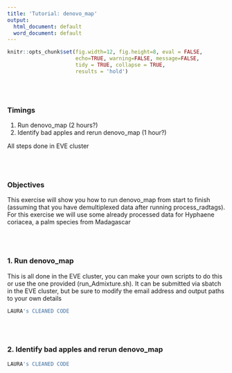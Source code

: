 ```yaml
---
title: 'Tutorial: denovo_map'
output:
  html_document: default
  word_document: default
---
```


```r
knitr::opts_chunk$set(fig.width=12, fig.height=8, eval = FALSE,
                      echo=TRUE, warning=FALSE, message=FALSE,
                      tidy = TRUE, collapse = TRUE,
                      results = 'hold')
```
\
\

### Timings 
  1. Run denovo_map (2 hours?)
  2. Identify  bad apples and rerun denovo_map (1 hour?)
  
All steps done in EVE cluster  
  
\
\

### Objectives

This exercise will show you how to run denovo_map from start to finish (assuming that you have demultiplexed data after running process_radtags). For this exercise we will use some already processed data for Hyphaene coriacea, a palm species from Madagascar

\
\

### 1. Run denovo_map

This is all done in the EVE cluster, you can make your own scripts to do this or use the one provided (run_Admixture.sh). It can be submitted via sbatch in the EVE cluster, but be sure to modify the email address and output paths to your own details

```r
LAURA's CLEANED CODE
```

\
\

### 2. Identify bad apples and rerun denovo_map
```r
LAURA's CLEANED CODE
```


